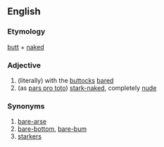 ==English==
===Etymology===
[[butt]] + [[naked]]
 
===Adjective===
{{en-adj}} 
# (literally) with the [[buttocks]] [[bare]]d
# (as [[pars pro toto]]) [[stark-naked]], completely [[nude]]

===Synonyms===
# [[bare-arse]]
# [[bare-bottom]], [[bare-bum]]
# [[starkers]]